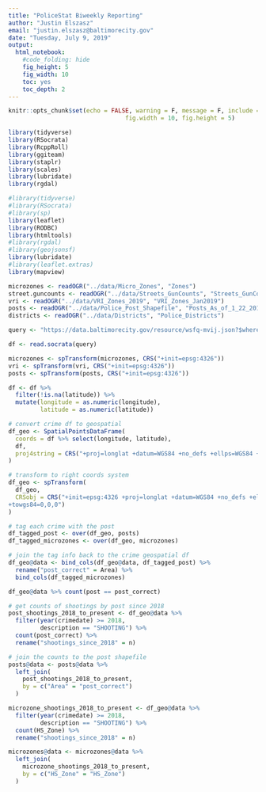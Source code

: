 ```yaml
---
title: "PoliceStat Biweekly Reporting"
author: "Justin Elszasz"
email: "justin.elszasz@baltimorecity.gov"
date: "Tuesday, July 9, 2019"
output:
  html_notebook:
    #code_folding: hide
    fig_height: 5
    fig_width: 10
    toc: yes
    toc_depth: 2
---
```


```r
knitr::opts_chunk$set(echo = FALSE, warning = F, message = F, include = T,
                                 fig.width = 10, fig.height = 5)
```


```r
library(tidyverse)
library(RSocrata)
library(RcppRoll)
library(ggiteam)
library(staplr)
library(scales)
library(lubridate)
library(rgdal)

#library(tidyverse)
#library(RSocrata)
#library(sp)
library(leaflet)
library(RODBC)
library(htmltools)
#library(rgdal)
#library(geojsonsf)
library(lubridate)
#library(leaflet.extras)
library(mapview)
```

```r
microzones <- readOGR("../data/Micro_Zones", "Zones")
street.guncounts <- readOGR("../data/Streets_GunCounts", "Streets_GunCounts")
vri <- readOGR("../data/VRI_Zones_2019", "VRI_Zones_Jan2019")
posts <- readOGR("../data/Police_Post_Shapefile", "Posts_As_of_1_22_2019")
districts <- readOGR("../data/Districts", "Police_Districts")

query <- "https://data.baltimorecity.gov/resource/wsfq-mvij.json?$where=Description contains('SHOOTING', 'HOMICIDE', 'ROBBERY', 'AGG. ASSAULT') AND date_extract_y(crimedate) in(2018, 2019)"

df <- read.socrata(query)
```

```r
microzones <- spTransform(microzones, CRS("+init=epsg:4326"))
vri <- spTransform(vri, CRS("+init=epsg:4326"))
posts <- spTransform(posts, CRS("+init=epsg:4326"))
```


```r
df <- df %>% 
  filter(!is.na(latitude)) %>%
  mutate(longitude = as.numeric(longitude),
         latitude = as.numeric(latitude))

# convert crime df to geospatial
df_geo <- SpatialPointsDataFrame(
  coords = df %>% select(longitude, latitude), 
  df, 
  proj4string = CRS("+proj=longlat +datum=WGS84 +no_defs +ellps=WGS84 +towgs84=0,0,0")
)

# transform to right coords system
df_geo <- spTransform(
  df_geo, 
  CRSobj = CRS("+init=epsg:4326 +proj=longlat +datum=WGS84 +no_defs +ellps=WGS84
+towgs84=0,0,0")
)

# tag each crime with the post
df_tagged_post <- over(df_geo, posts) 
df_tagged_microzones <- over(df_geo, microzones) 

# join the tag info back to the crime geospatial df
df_geo@data <- bind_cols(df_geo@data, df_tagged_post) %>%
  rename("post_correct" = Area) %>%
  bind_cols(df_tagged_microzones)


```

```r
df_geo@data %>% count(post == post_correct)
```


```r
# get counts of shootings by post since 2018
post_shootings_2018_to_present <- df_geo@data %>% 
  filter(year(crimedate) >= 2018, 
         description == "SHOOTING") %>% 
  count(post_correct) %>%
  rename("shootings_since_2018" = n)

# join the counts to the post shapefile
posts@data <- posts@data %>% 
  left_join(
    post_shootings_2018_to_present,
    by = c("Area" = "post_correct")
  )

microzone_shootings_2018_to_present <- df_geo@data %>%
  filter(year(crimedate) >= 2018,
         description == "SHOOTING") %>%
  count(HS_Zone) %>%
  rename("shootings_since_2018" = n)

microzones@data <- microzones@data %>%
  left_join(
    microzone_shootings_2018_to_present,
    by = c("HS_Zone" = "HS_Zone")
  )
```
